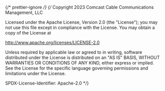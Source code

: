 {/* prettier-ignore */}
{/*
Copyright 2023 Comcast Cable Communications Management, LLC

Licensed under the Apache License, Version 2.0 (the "License");
you may not use this file except in compliance with the License.
You may obtain a copy of the License at

http://www.apache.org/licenses/LICENSE-2.0

Unless required by applicable law or agreed to in writing, software
distributed under the License is distributed on an "AS IS" BASIS,
WITHOUT WARRANTIES OR CONDITIONS OF ANY KIND, either express or implied.
See the License for the specific language governing permissions and
limitations under the License.

SPDX-License-Identifier: Apache-2.0
\*/}


<Meta of={CardRadioStories} />

<Title />

This component is a variant of the `Card` component that includes multiple lines of text and radio functionality.

## Source

https://github.com/rdkcentral/Lightning-UI-Components/blob/develop/packages/%40lightningjs/ui-components/src/components/Card/CardRadio.js

## Usage

`CardRadio` can display a title, subtitle, description and details
`CardRadio` extends [CardTitle](?path=/docs/components-card-cardtitle--docs)

```js
import { CardRadio } from '@lightningjs/ui-components';

class Basic extends lng.Component {
  static _template() {
    return {
      CardRadio: {
        type: CardRadio,
        title: 'Title',
        subtitile: 'subtitle',
        description: 'description',
        details: 'details'
      }
    };
  }
}
```

## API

### Properties

| name     | type             | required | default   | description                                                                                              |
| -------- | ---------------- | -------- | --------- | -------------------------------------------------------------------------------------------------------- |
| radio    | object           | false    | undefined | Object containing all properties supported in the [Radio component](?path=/docs/components-radio--docs) |
| subtitle | string \| object | false    | undefined | The text to be displayed in the subtitle section of the card.                                            |

### Style Properties

| name                 | type             | description                             |
| -------------------- | ---------------- | --------------------------------------- |
| descriptionTextStyle | string \| object | styles applied to the description text. |
| subtitleTextStyle    | string \| object | styles applied to the subtitle text.    |
